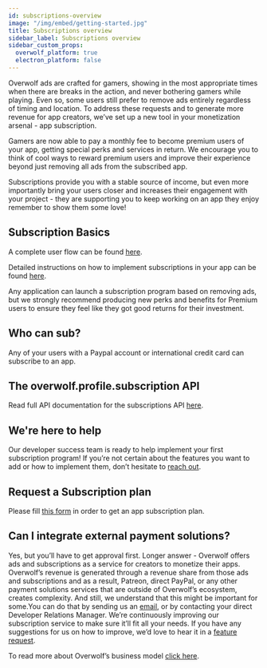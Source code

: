 ```yaml
---
id: subscriptions-overview
image: "/img/embed/getting-started.jpg"
title: Subscriptions overview
sidebar_label: Subscriptions overview
sidebar_custom_props:
  overwolf_platform: true
  electron_platform: false
---
```


Overwolf ads are crafted for gamers, showing in the most appropriate times when there are breaks in the action, and never bothering gamers while playing. Even so, some users still prefer to remove ads entirely regardless of timing and location. To address these requests and to generate more revenue for app creators, we’ve set up a new tool in your monetization arsenal - app subscription. 

Gamers are now able to pay a monthly fee to become premium users of your app, getting special perks and services in return. We encourage you to think of cool ways to reward premium users and improve their experience beyond just removing all ads from the subscribed app. 

Subscriptions provide you with a stable source of income, but even more importantly bring your users closer and increases their engagement with your project - they are supporting you to keep working on an app they enjoy remember to show them some love!

## Subscription Basics

A complete user flow can be found [here](subscriptions-flow).  

Detailed instructions on how to implement subscriptions in your app can be found [here](subscriptions-integration).

Any application can launch a subscription program based on removing ads, but we strongly recommend producing new perks and benefits for Premium users to ensure they feel like they got good returns for their investment.

## Who can sub?

Any of your users with a Paypal account or international credit card can subscribe to an app.

## The overwolf.profile.subscription API

Read full API documentation for the subscriptions API [here](/api/profile/subscriptions).

## We're here to help

Our developer success team is ready to help implement your first subscription program! If you’re not certain about the features you want to add or how to implement them, don’t hesitate to [reach out](/support/contact-us).

## Request a Subscription plan

Please fill [this form](subscriptions-request-form) in order to get an app subscription plan.

## Can I integrate external payment solutions?
Yes, but you’ll have to get approval first. 
Longer answer - Overwolf offers ads and subscriptions as a service for creators to monetize their apps. Overwolf’s revenue is generated through a revenue share from those ads and subscriptions and as a result, Patreon, direct PayPal, or any other payment solutions services that are outside of Overwolf’s ecosystem, creates complexity. And still, we understand that this might be important for some.You can do that by sending us an [email](mailto:developers@overwolf.com), or by contacting your direct Developer Relations Manager. We’re continuously improving our subscription service to make sure it’ll fit all your needs. If you have any suggestions for us on how to improve, we’d love to hear it in a [feature request](/support/request-a-feature).

To read more about Overwolf’s business model [click here](https://medium.com/overwolf/how-does-overwolf-make-money-f70a195a4ea9#:~:text=So%20how%20DO%20we%20make,subscription%20plans%20to%20their%20apps.&text=A%20little%20over%2085%25%20of,passed%20on%20to%20app%20creators.).
